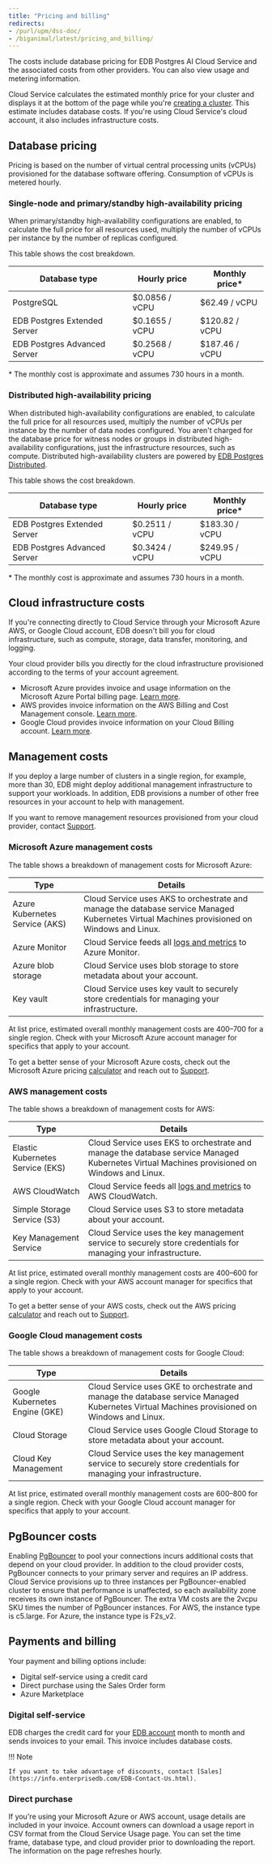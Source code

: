 ```yaml
---
title: "Pricing and billing"
redirects:
- /purl/upm/dss-doc/
- /biganimal/latest/pricing_and_billing/
---
```


The costs include database pricing for EDB Postgres AI Cloud Service and the associated costs from other providers. You can also view usage and metering information. 

Cloud Service calculates the estimated monthly price for your cluster and displays it at the bottom of the page while you're [creating a cluster](/edb-postgres-ai/cloud-service/getting_started/creating_cluster/creating_a_cluster/). This estimate includes database costs. If you're using Cloud Service's cloud account, it also includes infrastructure costs.

## Database pricing

Pricing is based on the number of virtual central processing units (vCPUs) provisioned for the database software offering. Consumption of vCPUs is metered hourly. 

### Single-node and primary/standby high-availability pricing

When primary/standby high-availability configurations are enabled, to calculate the full price for all resources used, multiply the number of vCPUs per instance by the number of replicas configured. 

This table shows the cost breakdown.

| Database type                | Hourly price   | Monthly price\* |
| ---------------------------- | -------------- | --------------- |
| PostgreSQL                   | $0.0856 / vCPU | $62.49 / vCPU   |
| EDB Postgres Extended Server | $0.1655 / vCPU | $120.82 / vCPU  |
| EDB Postgres Advanced Server | $0.2568 / vCPU | $187.46 / vCPU  |

\* The monthly cost is approximate and assumes 730 hours in a month. 

### Distributed high-availability pricing

When distributed high-availability configurations are enabled, to calculate the full price for all resources used, multiply the number of vCPUs per instance by the number of data nodes configured. You aren't charged for the database price for witness nodes or groups in distributed high-availability configurations, just the infrastructure resources, such as compute. Distributed high-availability clusters are powered by [EDB Postgres Distributed](/pgd/latest).

This table shows the cost breakdown.

| Database type                | Hourly price   | Monthly price\* |
| ---------------------------- | -------------- | --------------- |
| EDB Postgres Extended Server | $0.2511 / vCPU | $183.30 / vCPU  |
| EDB Postgres Advanced Server | $0.3424 / vCPU | $249.95 / vCPU  |

\* The monthly cost is approximate and assumes 730 hours in a month. 

## Cloud infrastructure costs

If you're connecting directly to Cloud Service through your Microsoft Azure AWS, or Google Cloud account, EDB doesn't bill you for cloud infrastructure, such as compute, storage, data transfer, monitoring, and logging.

Your cloud provider bills you directly for the cloud infrastructure provisioned according to the terms of your account agreement. 

-   Microsoft Azure provides invoice and usage information on the Microsoft Azure Portal billing page. [Learn more](https://docs.microsoft.com/en-us/azure/cost-management-billing/).
-   AWS provides invoice information on the AWS Billing and Cost Management console. [Learn more](https://docs.aws.amazon.com/account-billing/index.html).
-   Google Cloud provides invoice information on your Cloud Billing account. [Learn more](https://cloud.google.com/billing/docs).

## Management costs

If you deploy a large number of clusters in a single region, for example, more than 30, EDB might deploy additional management infrastructure to support your workloads. In addition, EDB provisions a number of other free resources in your account to help with management. 

If you want to remove management resources provisioned from your cloud provider, contact [Support](/edb-postgres-ai/cloud-service/support_services/).

### Microsoft Azure management costs

The table shows a breakdown of management costs for Microsoft Azure:

| Type                           | Details                                                                                                                                 |
| ------------------------------ | --------------------------------------------------------------------------------------------------------------------------------------- |
| Azure Kubernetes Service (AKS) | Cloud Service uses AKS to orchestrate and manage the database service Managed Kubernetes Virtual Machines provisioned on Windows and Linux. |
| Azure Monitor                  | Cloud Service feeds all [logs and metrics](/edb-postgres-ai/cloud-service/using_cluster/monitoring_and_logging/) to Azure Monitor.          |
| Azure blob storage             | Cloud Service uses blob storage to store metadata about your account.                                                                       |
| Key vault                      | Cloud Service uses key vault to securely store credentials for managing your infrastructure.                                                |

At list price, estimated overall monthly management costs are $400–$700 for a single region. Check with your Microsoft Azure account manager for specifics that apply to your account. 

To get a better sense of your Microsoft Azure costs, check out the Microsoft Azure pricing [calculator](https://azure.microsoft.com/en-us/pricing/calculator/) and reach out to [Support](/edb-postgres-ai/cloud-service/support_services/). 

### AWS management costs

The table shows a breakdown of management costs for AWS:

| Type                             | Details                                                                                                                                 |
| -------------------------------- | --------------------------------------------------------------------------------------------------------------------------------------- |
| Elastic Kubernetes Service (EKS) | Cloud Service uses EKS to orchestrate and manage the database service Managed Kubernetes Virtual Machines provisioned on Windows and Linux. |
| AWS CloudWatch                   | Cloud Service feeds all [logs and metrics](/edb-postgres-ai/cloud-service/using_cluster/monitoring_and_logging/) to AWS CloudWatch.         |
| Simple Storage Service (S3)      | Cloud Service uses S3 to store metadata about your account.                                                                                 |
| Key Management Service           | Cloud Service uses the key management service to securely store credentials for managing your infrastructure.                               |

At list price, estimated overall monthly management costs are $400–$600 for a single region. Check with your AWS account manager for specifics that apply to your account.

To get a better sense of your AWS costs, check out the AWS pricing [calculator](https://calculator.aws/#/) and reach out to [Support](/edb-postgres-ai/cloud-service/support_services/).  

### Google Cloud management costs

The table shows a breakdown of management costs for Google Cloud:

| Type                           | Details                                                                                                                                 |
| ------------------------------ | --------------------------------------------------------------------------------------------------------------------------------------- |
| Google Kubernetes Engine (GKE) | Cloud Service uses GKE to orchestrate and manage the database service Managed Kubernetes Virtual Machines provisioned on Windows and Linux. |
| Cloud Storage                  | Cloud Service uses Google Cloud Storage to store metadata about your account.                                                               |
| Cloud Key Management           | Cloud Service uses the key management service to securely store credentials for managing your infrastructure.                               |

At list price, estimated overall monthly management costs are $600–$800 for a single region. Check with your Google Cloud account manager for specifics that apply to your account.

## PgBouncer costs

Enabling [PgBouncer](/edb-postgres-ai/cloud-service/getting_started/creating_cluster/creating_a_cluster/#pgbouncer) to pool your connections incurs additional costs that depend on your cloud provider. In addition to the cloud provider costs, PgBouncer connects to your primary server and requires an IP address. Cloud Service provisions up to three instances per PgBouncer-enabled cluster to ensure that performance is unaffected, so each availability zone receives its own instance of PgBouncer. The extra VM costs are the 2vcpu SKU times the number of PgBouncer instances. For AWS, the instance type is c5.large. For Azure, the instance type is F2s_v2.

## Payments and billing

Your payment and billing options include:

-   Digital self-service using a credit card
-   Direct purchase using the Sales Order form 
-   Azure Marketplace

### Digital self-service

EDB charges the credit card for your [EDB account](https://www.enterprisedb.com/accounts/register) month to month and sends invoices to your email. This invoice includes database costs.

!!! Note

    If you want to take advantage of discounts, contact [Sales](https://info.enterprisedb.com/EDB-Contact-Us.html). 

### Direct purchase

If you're using your Microsoft Azure or AWS account, usage details are included in your invoice. Account owners can download a usage report in CSV format from the Cloud Service Usage page. You can set the time frame, database type, and cloud provider prior to downloading the report. The information on the page refreshes hourly.
